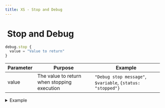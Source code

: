 ```yaml
---
title: XS - Stop and Debug
---
```


# <img src="../assets/docuBadge (11).png" alt="" data-size="line" /> Stop and Debug <a href="#xs-stopanddebug" id="xs-stopanddebug"></a>

```javascript
debug.stop {
  value = "Value to return"
}
```

| Parameter | Purpose                                     | Example                                                    |
| --------- | ------------------------------------------- | ---------------------------------------------------------- |
| value     | The value to return when stopping execution | `"Debug stop message"`, `$variable`, `{status: "stopped"}` |

<details>

<summary>Example</summary>

```javascript
debug.stop {
  value = "Stopping execution"
}
```

* Immediately stops function execution
* Returns the specified value
* Useful for debugging and development
* Can return any data type

</details>
